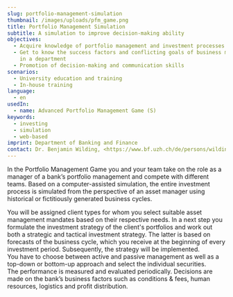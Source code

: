 ```yaml
---
slug: portfolio-management-simulation
thumbnail: /images/uploads/pfm_game.png
title: Portfolio Management Simulation
subtitle: A simulation to improve decision-making ability
objectives:
  - Acquire knowledge of portfolio management and investment processes​
  - Get to know the success factors and conflicting goals of business management
    in a department​
  - Promotion of decision-making and communication skills
scenarios:
  - University education and training
  - In-house training
language:
  - en
usedIn:
  - name: Advanced Portfolio Management Game (S)
keywords:
  - investing
  - simulation
  - web-based
imprint: Department of Banking and Finance
contact: Dr. Benjamin Wilding, <https://www.bf.uzh.ch/de/persons/wilding-benjamin>
---
```

In the Portfolio Management Game you and your team take on the role as a manager of a bank’s portfolio management and compete with different teams. Based on a computer-assisted simulation, the entire investment process is simulated from the perspective of an asset manager using historical or fictitiously generated business cycles.

You will be assigned client types for whom you select suitable asset management mandates based on their respective needs. In a next step you formulate the investment strategy of the client's portfolios and work out both a strategic and tactical investment strategy. The latter is based on forecasts of the business cycle, which you receive at the beginning of every investment period. Subsequently, the strategy will be implemented. You have to choose between active and passive management as well as a top-down or bottom-up approach and select the individual securities. The performance is measured and evaluated periodically. Decisions are made on the bank’s business factors such as conditions & fees, human resources, logistics and profit distribution.
